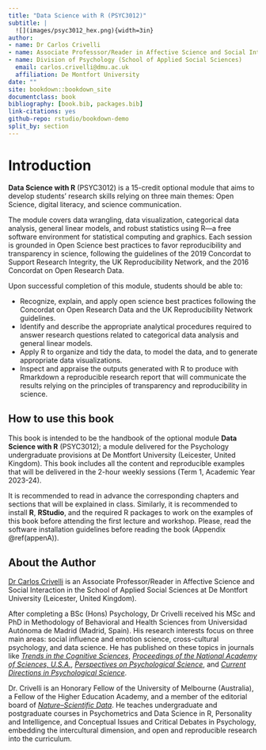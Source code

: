 ```yaml
--- 
title: "Data Science with R (PSYC3012)"
subtitle: |
  ![](images/psyc3012_hex.png){width=3in}
author:
- name: Dr Carlos Crivelli
- name: Associate Professsor/Reader in Affective Science and Social Interaction
- name: Division of Psychology (School of Applied Social Sciences)
  email: carlos.crivelli@dmu.ac.uk
  affiliation: De Montfort University
date: ""
site: bookdown::bookdown_site
documentclass: book
bibliography: [book.bib, packages.bib]
link-citations: yes
github-repo: rstudio/bookdown-demo
split_by: section
---
```


# Introduction {-}

**Data Science with R** (PSYC3012) is a 15-credit optional module that aims to develop students’ research skills relying on three main themes: Open Science, digital literacy, and science communication.

The module covers data wrangling, data visualization, categorical data analysis, general linear models, and robust statistics using R—a free software environment for statistical computing and graphics. Each session is grounded in Open Science best practices to favor reproducibility and transparency in science, following the guidelines of the 2019 Concordat to Support Research Integrity, the UK Reproducibility Network, and the 2016 Concordat on Open Research Data.


Upon successful completion of this module, students should be able to:

  * Recognize, explain, and apply open science best practices following the Concordat on Open Research Data and the UK Reproducibility Network guidelines.
  * Identify and describe the appropriate analytical procedures required to answer research questions related to categorical data analysis and general linear models.
  * Apply R to organize and tidy the data, to model the data, and to generate appropriate data visualizations.
  * Inspect and appraise the outputs generated with R to produce with Rmarkdown a reproducible research report that will communicate the results relying on the principles of transparency and reproducibility in science.



## How to use this book {-}

This book is intended to be the handbook of the optional module **Data Science with R** (PSYC3012); a module delivered for the Psychology undergraduate provisions at De Montfort University (Leicester, United Kingdom). This book includes all the content and reproducible examples that will be delivered in the 2-hour weekly sessions (Term 1, Academic Year 2023-24).

It is recommended to read in advance the corresponding chapters and sections that will be explained in class. Similarly, it is recommended to install **R**, **RStudio**, and the required R packages to work on the examples of this book before attending the first lecture and workshop. Please, read the software installation guidelines before reading the book (Appendix \@ref(appenA)).


## About the Author {-}

[Dr Carlos Crivelli](https://www.dmu.ac.uk/about-dmu/academic-staff/health-and-life-sciences/carlos-crivelli/carlos-crivelli.aspx){target="_blank"} is an Associate Professor/Reader in Affective Science and Social Interaction in the School of Applied Social Sciences at De Montfort University (Leicester, United Kingdom).

After completing a BSc (Hons) Psychology, Dr Crivelli received his MSc and PhD in Methodology of Behavioral and Health Sciences from Universidad Autónoma de Madrid (Madrid, Spain). His research interests focus on three main areas: social influence and emotion science, cross-cultural psychology, and data science. He has published on these topics in journals like [*Trends in the Cognitive Sciences*](https://www.cell.com/trends/cognitive-sciences/fulltext/S1364-6613(18)30029-9){target="_blank"}, [*Proceedings of the National Academy of Sciences, U.S.A.*](https://www.pnas.org/doi/full/10.1073/pnas.1611622113){target="_blank"}, [*Perspectives on Psychological Science*](https://journals.sagepub.com/doi/10.1177/17456916221148142){target="_blank"}, and [*Current Directions in Psychological Science*](https://journals.sagepub.com/doi/full/10.1177/0963721417746794){target="_blank"}.
 
Dr. Crivelli is an Honorary Fellow of the University of Melbourne (Australia), a Fellow of the Higher Education Academy, and a member of the editorial board of [*Nature–Scientific Data*](https://www.nature.com/sdata/){target="_blank"}. He teaches undergraduate and postgraduate courses in Psychometrics and Data Science in R, Personality and Intelligence, and Conceptual Issues and Critical Debates in Psychology, embedding the intercultural dimension, and open and reproducible research into the curriculum. 

















